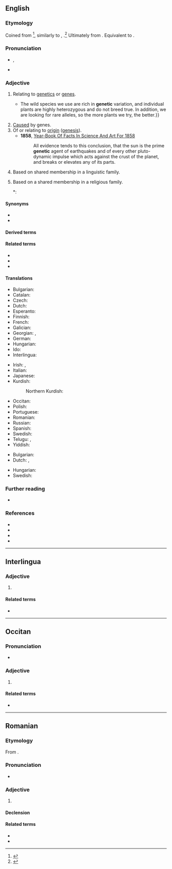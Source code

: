 {{also|genètic}}
==English==

===Etymology===
{{root|en|ine-pro|*ǵenh₁-}}
Coined from {{m|en|genesis}}<ref>{{R:Etymonline}}</ref>, similarly to {{m|en|antithesis}}, {{m|en|antithetic}}.<ref>{{R:Lexico}}</ref> Ultimately from {{der|en|grc|γίγνομαι||I come into being}}. Equivalent to {{suffix|en|gene|-ic}}.

===Pronunciation===
* {{enPR|jə-nĕt'ĭk}}, {{IPA|en|[d͡ʒəˈnɛtɪk]|[d͡ʒɪˈnɛtɪk]}}
* {{rhymes|en|ɛtɪk}}

===Adjective===
{{en-adj|-}}

# {{lb|en|genetics}} Relating to [[genetics]] or [[gene]]s. {{defdate|from 1908}}
#* {{quote-journal|en|year=2013|month=May-June|author=[http://www.americanscientist.org/authors/detail/david-van-tassel David Van Tassel], [http://www.americanscientist.org/authors/detail/lee-dehaan Lee DeHaan]
|title=[http://www.americanscientist.org/issues/feature/2013/3/wild-plants-to-the-rescue Wild Plants to the Rescue]
|volume=101|issue=3|magazine={{w|American Scientist}}
|passage=Plant breeding is always a numbers game.{{...}}The wild species we use are rich in '''genetic''' variation, and individual plants are highly heterozygous and do not breed true. In addition, we are looking for rare alleles, so the more plants we try, the better.}}
# [[cause|Cause]]d by genes.
# Of or relating to [[origin]] ([[genesis]]). {{defdate|from 1831}}
#* '''1858''', [http://books.google.com/books?id=NBo1AAAAMAAJ&pg=PA365 Year-Book Of Facts In Science And Art For 1858]
#*: All evidence tends to this conclusion, that the sun is the prime '''genetic''' agent of earthquakes and of every other pluto-dynamic impulse which acts against the crust of the planet, and breaks or elevates any of its parts.
# {{lb|en|linguistics}} Based on shared membership in a linguistic family.
#: {{ux|en|Chinese has borrowed several words from English, but it does not have a '''genetic''' relationship to English.}}
# {{lb|en|theology}} Based on a shared membership in a religious family.
#*: {{quote-book|en|last=Yamashiro|first=Koji|editors=Yochai Ataria, David Gurevitz, Haviva Pedaya, Yuval Neria|title=Trauma and Monotheism: Sugmund Freud’s ''Moses and Monotheism'' and the Possibility of Writing a Traumatic History of Religion|url=https://books.google.com/books?id=IkcWDQAAQBAJ|location=|publisher=Springer International Publishing Switzerland|date=2016-09-15|page=251|pageurl=https://books.google.com/books?id=IkcWDQAAQBAJ&pg=PA251|ISBN=3319294040|DOI=10.1007/978-3-319-29404-9_15|text=Guy Stroumsa (2011) proposes the use of the alternative term Abrahamic religions, emphasizing the '''genetic''' relationship between Judaism, Christianity, and Islam and their branches, for which the idea of monotheism is not always central.}}

====Synonyms====
* {{l|en|hereditary}}
* {{l|en|genealogical}}<!--especially in the linguistic sense-->

====Derived terms====
{{col3|en
|genetic algorithm
|genetic code
|genetic disorder
|genetic drift
|genetic engineer
|genetic engineering
|genetic fingerprinting
|genetic material
|genetic modification
}}

====Related terms====
* {{l|en|gene}}
* {{l|en|genetics}}
* {{l|en|genetically}}

====Translations====
{{trans-top|relating to genetics or genes}}
* Bulgarian: {{t|bg|генетичен}}
* Catalan: {{t+|ca|genètic}}
* Czech: {{t+|cs|genetický}}
* Dutch: {{t+|nl|genetisch}}
* Esperanto: {{t|eo|genetika}}
* Finnish: {{t+|fi|geneettinen}}
* French: {{t+|fr|génétique}}
* Galician: {{t+|gl|xenético}}
* Georgian: {{t|ka|გენეტიკური}}, {{t|ka|გენეტიკის}}
* German: {{t+|de|genetisch}}
* Hungarian: {{t+|hu|genetikai}}
* Ido: {{t+|io|genezala}}
* Interlingua: {{t|ia|genetic}}
{{trans-mid}}
* Irish: {{t|ga|gineach}}, {{t|ga|géiniteach}}
* Italian: {{t+|it|genetico}}
* Japanese: {{t|ja|遺伝的|tr=identeki}}
* Kurdish:
*: Northern Kurdish: {{t+|kmr|bomaweyî|n}}
* Occitan: {{t|oc|genetic}}
* Polish: {{t+|pl|genetyczny}}
* Portuguese: {{t+|pt|genético}}
* Romanian: {{t+|ro|genetic}}
* Russian: {{t+|ru|генети́ческий}}
* Spanish: {{t+|es|genético}}
* Swedish: {{t+|sv|genetisk}}
* Telugu: {{t|te|జన్యు}}, {{t|te|జన్యుపరమైన}}
* Yiddish: {{t|yi|גענעטיש}}
{{trans-bottom}}

{{trans-top|caused by genes}}
* Bulgarian: {{t|bg|генен}}
* Dutch: {{t+|nl|genetisch}}, {{t+|nl|erfelijk}}
{{trans-mid}}
* Hungarian: {{t+|hu|genetikai}}
* Swedish: {{t+|sv|genetisk}}
{{trans-bottom}}

===Further reading===
* {{pedia}}

===References===
* {{R:OneLook}}
* {{R:Keywords 21st}}
* {{R:Keywords|page=142}}
* {{R:Century 1911}}
<references/>

----

==Interlingua==

===Adjective===
{{ia-adj|-}}

# {{l|en|genetic}}

====Related terms====
* {{l|ia|genetica}}

----

==Occitan==

===Pronunciation===
* {{audio|oc|LL-Q14185 (oci)-Davidgrosclaude-genetic.wav|Audio (Béarn)}}

===Adjective===
{{oc-adj}}

# {{l|en|genetic}}

====Related terms====
* {{l|oc|genetica}}

----

==Romanian==

===Etymology===
From {{bor|ro|fr|génétique}}.

===Pronunciation===
* {{IPA|ro|[d͡ʒeˈne.tik]}}

===Adjective===
{{ro-adj|4}}

# {{l|en|genetic}}

====Declension====
{{ro-adj-4}}

====Related terms====
* {{l|ro|genă}}
* {{l|ro|genetică}}
